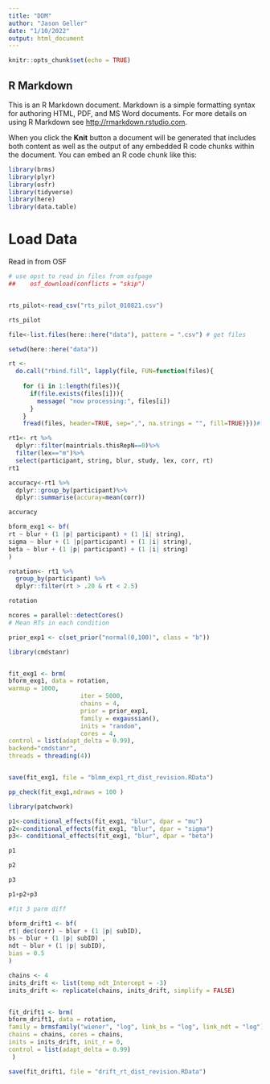 ```yaml
---
title: "DDM"
author: "Jason Geller"
date: "1/10/2022"
output: html_document
---
```


```r
knitr::opts_chunk$set(echo = TRUE)
```

## R Markdown

This is an R Markdown document. Markdown is a simple formatting syntax for authoring HTML, PDF, and MS Word documents. For more details on using R Markdown see <http://rmarkdown.rstudio.com>.

When you click the **Knit** button a document will be generated that includes both content as well as the output of any embedded R code chunks within the document. You can embed an R code chunk like this:

```r
library(brms)
library(plyr)
library(osfr)
library(tidyverse)
library(here)
library(data.table)
```

# Load Data

Read in from OSF 

```r

# use opst to read in files from osfpage
##    osf_download(conflicts = "skip")


rts_pilot<-read_csv("rts_pilot_010821.csv")

rts_pilot

```



```r



file<-list.files(here::here("data"), pattern = ".csv") # get files 

setwd(here::here("data"))

rt <-
  do.call("rbind.fill", lapply(file, FUN=function(files){
    
    for (i in 1:length(files)){ 
      if(file.exists(files[i])){
        message( "now processing:", files[i])
      }
    }
    fread(files, header=TRUE, sep=",", na.strings = "", fill=TRUE)}))#fread makes reading in f


```

```r

rt1<- rt %>%
  dplyr::filter(maintrials.thisRepN==0)%>%
  filter(lex=="m")%>%
  select(participant, string, blur, study, lex, corr, rt)
rt1

accuracy<-rt1 %>%
  dplyr::group_by(participant)%>%
  dplyr::summarise(accuray=mean(corr))

accuracy

```

```r


bform_exg1 <- bf(
rt ~ blur + (1 |p| participant) + (1 |i| string),
sigma ~ blur + (1 |p|participant) + (1 |i| string),
beta ~ blur + (1 |p| participant) + (1 |i| string)
)

```


```r
rotation<- rt1 %>%
  group_by(participant) %>%
  dplyr::filter(rt > .20 & rt < 2.5)

rotation


```


```r
ncores = parallel::detectCores()
# Mean RTs in each condition

prior_exp1 <- c(set_prior("normal(0,100)", class = "b"))


```

```r

library(cmdstanr)


fit_exg1 <- brm(
bform_exg1, data = rotation,
warmup = 1000,
                    iter = 5000,
                    chains = 4,
                    prior = prior_exp1,
                    family = exgaussian(),
                    inits = "random",
                    cores = 4, 
control = list(adapt_delta = 0.99), 
backend="cmdstanr", 
threads = threading(4))


save(fit_exg1, file = "blmm_exp1_rt_dist_revision.RData")

```

```r
pp_check(fit_exg1,ndraws = 100 )
```

```r
library(patchwork)

p1<-conditional_effects(fit_exg1, "blur", dpar = "mu")
p2<-conditional_effects(fit_exg1, "blur", dpar = "sigma")
p3<- conditional_effects(fit_exg1, "blur", dpar = "beta")

p1

p2

p3

p1+p2+p3

```

```r
#fit 3 parm diff

bform_drift1 <- bf(
rt| dec(corr) ~ blur + (1 |p| subID),
bs ~ blur + (1 |p| subID) ,
ndt ~ blur + (1 |p| subID),
bias = 0.5
)

```


```r
chains <- 4
inits_drift <- list(temp_ndt_Intercept = -3)
inits_drift <- replicate(chains, inits_drift, simplify = FALSE)


fit_drift1 <- brm(
bform_drift1, data = rotation,
family = brmsfamily("wiener", "log", link_bs = "log", link_ndt = "log"),
chains = chains, cores = chains,
inits = inits_drift, init_r = 0,
control = list(adapt_delta = 0.99)
 )

save(fit_drift1, file = "drift_rt_dist_revision.RData")

```
